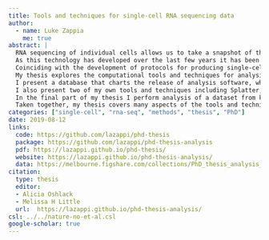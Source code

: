 ```yaml
---
title: Tools and techniques for single-cell RNA sequencing data
author:
  - name: Luke Zappia
    me: true
abstract: |
  RNA sequencing of individual cells allows us to take a snapshot of the dynamic processes within a cell and explore differences between cell types.
  As this technology has developed over the last few years it has been rapidly adopted by researchers in areas such as developmental biology, and many single-cell RNA sequencing datasets are now available.
  Coinciding with the development of protocols for producing single-cell RNA sequencing data there has been a simultaneous burst in the development of computational analysis methods.
  My thesis explores the computational tools and techniques for analysing single-cell RNA sequencing data.
  I present a database that charts the release of analysis software, where it has been published and what it can be used for, as well as a website that makes this information publicly available.
  I also present two of my own tools and techniques including Splatter, a software package for easily simulating single-cell datasets from multiple models, and clustering trees, a visualisation approach for inspecting clustering at multiple resolutions.
  In the final part of my thesis I perform analysis of a dataset from kidney organoids to demonstrate and compare some current analysis methods.
  Taken together, my thesis covers many aspects of the tools and techniques for single-cell RNA sequencing by describing the approaches that are available, presenting software that can help in developing and evaluating methods, introducing an approach for aiding one of the most common analysis tasks, and showing how tools can be used to extract meaning from a real dataset.
categories: ["single-cell", "rna-seq", "methods", "thesis", "PhD"]
date: 2019-08-12
links:
  code: https://github.com/lazappi/phd-thesis
  package: https://github.com/lazappi/phd-thesis-analysis
  pdf: https://lazappi.github.io/phd-thesis/
  website: https://lazappi.github.io/phd-thesis-analysis/
  data: https://melbourne.figshare.com/collections/PhD_thesis_analysis_data/4439804
citation:
  type: thesis
  editor:
  - Alicia Oshlack
  - Melissa H Little
  url:  https://lazappi.github.io/phd-thesis-analysis/
csl: ../../nature-no-et-al.csl
google-scholar: true
---
```


